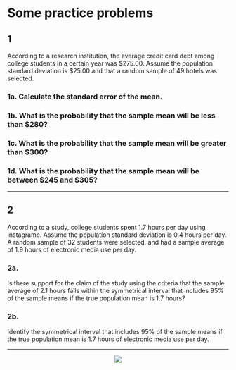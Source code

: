 # Some practice problems

## 1

According to a research institution, the average credit card debt among college
students in a certain year was \$275.00. Assume the population standard
deviation is \$25.00 and that a random sample of 49 hotels was selected.

### 1a. Calculate the standard error of the mean.

### 1b. What is the probability that the sample mean will be less than \$280?

### 1c. What is the probability that the sample mean will be greater than \$300?

### 1d. What is the probability that the sample mean will be between \$245 and \$305? 

***

## 2

According to a study, college students spent 1.7 hours per day using Instagrame.
Assume the population standard deviation is 0.4 hours per day. A random sample
of 32 students were selected, and had a sample average of 1.9 hours of
electronic media use per day.

### 2a. 

Is there support for the claim of the study using the criteria that the sample
average of 2.1 hours falls within the symmetrical interval that includes 95% of
the sample means if the true population mean is 1.7 hours?

### 2b.

Identify the symmetrical interval that includes 95% of the sample means if the
true population mean is 1.7 hours of electronic media use per day.

***

<center>  
![](www/curve.png)
</center>